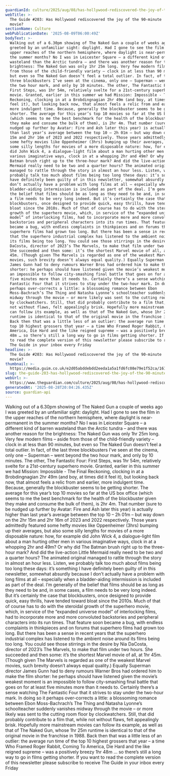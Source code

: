 ```yaml
---
guardianId: culture/2025/aug/08/has-hollywood-rediscovered-the-joy-of-the-90-minute-movie
webTitle: >-
  The Guide #203: Has Hollywood ​rediscover​ed the ​joy of the 90-​minute
  ​movie​?
sectionName: Culture
webPublicationDate: '2025-08-09T06:00:49Z'
bodyText: >-
  Walking out of a 6.30pm showing of The Naked Gun a couple of weeks ago I was
  greeted by an unfamiliar sight: daylight. Had I gone to see the film in the
  upper reaches of the northern hemisphere, where daylight is near-permanent in
  the summer months? No I was in Leicester Square – a different kind of barren
  wasteland than the Arctic tundra – and there was another reason for the
  brightness: The Naked Gun was only 1hr 25m long. Very few modern films – aside
  from those of the child-friendly variety – clock in at less than 90 minutes,
  but even so The Naked Gun doesn’t feel a total outlier. In fact, of the last
  three blockbusters I’ve seen at the cinema, only one – Superman – went beyond
  the two hour mark, and only by 10 minutes. The other, The Fantastic Four:
  First Steps, was 1hr 54m, relatively svelte for a 21st-century superhero
  movie. Granted, earlier in this summer we had Mission: Impossible - The Final
  Reckoning, clocking in at a Brobdingnagian 2hr 49m (and boy, at times did it
  feel it), but looking back now, that almost feels a relic from and earlier,
  more indulgent time. Because, generally the blockbuster seems to be getting
  shorter. The average for this year’s top 10 movies so far at the US box office
  (which seems to me the best benchmark for the health of the blockbuster given
  they make and consume the bulk of them), is 2hr 4m. That number (sure to be
  nudged up further by Avatar: Fire and Ash later this year) is actually higher
  than last year’s average between the top 10 – 2h 01m – but way down on the 2hr
  15m and 2hr 16m of 2023 and 2022 respectively. Those years admittedly featured
  some hefty movies like Oppenheimer (3hrs) bumping up their averages, but also
  some silly lengths for movies of a more disposable nature: how, for example
  did John Wick 4, a dialogue-light film about a man hurting other men in
  various imaginative ways, clock in at a whopping 2hr and 49m? Or why did The
  Batman brush right up to the three-hour mark? And did the live-action Little
  Mermaid really need to be two and a quarter hours? The animated original
  managed to rattle through the story in almost an hour less. Listen, we
  probably talk too much about films being too long these days: it’s something I
  have definitely been guilty of in this newsletter, somewhat absurdly because I
  don’t actually have a problem with long films at all – especially when a
  bladder-aiding intermission is included as part of the deal. I’m generally of
  the belief that films should be as long as they need to be and, in some cases,
  a film needs to be very long indeed. But it’s certainly the case that
  blockbusters, once designed to provide quick, easy thrills, have tended toward
  bloat since the 2010s. Much of that of course has to do with the steroidal
  growth of the superhero movie, which, in service of the “expanded universe
  model” of interlocking films, had to incorporate more and more convoluted
  backstories and peripheral characters into its run times. That feature soon
  became a bug, with endless complaints in thinkpieces and on forums that
  superhero films had grown too long. But there has been a sense in recent years
  that the superhero industrial complex has listened to the ambient noise around
  its films being too long. You could see those stirrings in the desire by Nia
  DaCosta, director of 2023’s The Marvels, to make that film under two hours.
  She succeeded and then some: it’s the shortest Marvel movie of all, at 1hr
  45m. (Though given The Marvels is regarded as one of the weakest Marvel
  movies, such brevity doesn’t always equal quality.) Equally Superman director
  James Gunn had to deny rumours Warner Bros had ordered him to make the film
  shorter: he perhaps should have listened given the movie’s weakest moment is
  an impossible to follow city-smashing final battle that goes on for at least
  five minutes more than it needs to. Certainly there’s a sense watching The
  Fantastic Four that it strives to stay under the two-hour mark. In doing so it
  perhaps over-corrects a little: a blossoming romance between Ebon
  Moss-Bachrach’s The Thing and Natasha Lyonne’s schoolteacher suddenly vanishes
  midway through the movie – or more likely was sent to the cutting room floor
  by clockwatchers. Still, that did probably contribute to a film that, while
  not without flaws, felt appealingly brisk. Hopefully more mainstream movies
  can follow its example, as well as that of The Naked Gun, whose 1hr 25m
  runtime is identical to that of the original movie in the franchise in 1988.
  Back then that was a little less of an outlier: the average run time of the
  top 10 highest grossers that year – a time Who Framed Roger Rabbit, Coming To
  America, Die Hard and the like reigned supreme – was a positively breezy 1hr
  48m … so there’s still a long way to go in films getting shorter. If you want
  to read the complete version of this newsletter please subscribe to receive
  The Guide in your inbox every Friday
headline: >-
  The Guide #203: Has Hollywood ​rediscover​ed the ​joy of the 90-​minute
  ​movie​?
thumbnail: >-
  https://media.guim.co.uk/e2d05abddebdd2eeda1a5a1fd6fc08e79e1f52ca/161_0_2145_1716/500.jpg
slug: the-guide-203-has-hollywood-rediscovered-the-joy-of-the-90-minute-movie
webUrl: >-
  https://www.theguardian.com/culture/2025/aug/08/has-hollywood-rediscovered-the-joy-of-the-90-minute-movie
generatedAt: '2025-08-28T20:04:26.435Z'
source: guardian-api
---
```

Walking out of a 6.30pm showing of The Naked Gun a couple of weeks ago I was greeted by an unfamiliar sight: daylight. Had I gone to see the film in the upper reaches of the northern hemisphere, where daylight is near-permanent in the summer months? No I was in Leicester Square – a different kind of barren wasteland than the Arctic tundra – and there was another reason for the brightness: The Naked Gun was only 1hr 25m long. Very few modern films – aside from those of the child-friendly variety – clock in at less than 90 minutes, but even so The Naked Gun doesn’t feel a total outlier. In fact, of the last three blockbusters I’ve seen at the cinema, only one – Superman – went beyond the two hour mark, and only by 10 minutes. The other, The Fantastic Four: First Steps, was 1hr 54m, relatively svelte for a 21st-century superhero movie. Granted, earlier in this summer we had Mission: Impossible - The Final Reckoning, clocking in at a Brobdingnagian 2hr 49m (and boy, at times did it feel it), but looking back now, that almost feels a relic from and earlier, more indulgent time. Because, generally the blockbuster seems to be getting shorter. The average for this year’s top 10 movies so far at the US box office (which seems to me the best benchmark for the health of the blockbuster given they make and consume the bulk of them), is 2hr 4m. That number (sure to be nudged up further by Avatar: Fire and Ash later this year) is actually higher than last year’s average between the top 10 – 2h 01m – but way down on the 2hr 15m and 2hr 16m of 2023 and 2022 respectively. Those years admittedly featured some hefty movies like Oppenheimer (3hrs) bumping up their averages, but also some silly lengths for movies of a more disposable nature: how, for example did John Wick 4, a dialogue-light film about a man hurting other men in various imaginative ways, clock in at a whopping 2hr and 49m? Or why did The Batman brush right up to the three-hour mark? And did the live-action Little Mermaid really need to be two and a quarter hours? The animated original managed to rattle through the story in almost an hour less. Listen, we probably talk too much about films being too long these days: it’s something I have definitely been guilty of in this newsletter, somewhat absurdly because I don’t actually have a problem with long films at all – especially when a bladder-aiding intermission is included as part of the deal. I’m generally of the belief that films should be as long as they need to be and, in some cases, a film needs to be very long indeed. But it’s certainly the case that blockbusters, once designed to provide quick, easy thrills, have tended toward bloat since the 2010s. Much of that of course has to do with the steroidal growth of the superhero movie, which, in service of the “expanded universe model” of interlocking films, had to incorporate more and more convoluted backstories and peripheral characters into its run times. That feature soon became a bug, with endless complaints in thinkpieces and on forums that superhero films had grown too long. But there has been a sense in recent years that the superhero industrial complex has listened to the ambient noise around its films being too long. You could see those stirrings in the desire by Nia DaCosta, director of 2023’s The Marvels, to make that film under two hours. She succeeded and then some: it’s the shortest Marvel movie of all, at 1hr 45m. (Though given The Marvels is regarded as one of the weakest Marvel movies, such brevity doesn’t always equal quality.) Equally Superman director James Gunn had to deny rumours Warner Bros had ordered him to make the film shorter: he perhaps should have listened given the movie’s weakest moment is an impossible to follow city-smashing final battle that goes on for at least five minutes more than it needs to. Certainly there’s a sense watching The Fantastic Four that it strives to stay under the two-hour mark. In doing so it perhaps over-corrects a little: a blossoming romance between Ebon Moss-Bachrach’s The Thing and Natasha Lyonne’s schoolteacher suddenly vanishes midway through the movie – or more likely was sent to the cutting room floor by clockwatchers. Still, that did probably contribute to a film that, while not without flaws, felt appealingly brisk. Hopefully more mainstream movies can follow its example, as well as that of The Naked Gun, whose 1hr 25m runtime is identical to that of the original movie in the franchise in 1988. Back then that was a little less of an outlier: the average run time of the top 10 highest grossers that year – a time Who Framed Roger Rabbit, Coming To America, Die Hard and the like reigned supreme – was a positively breezy 1hr 48m … so there’s still a long way to go in films getting shorter. If you want to read the complete version of this newsletter please subscribe to receive The Guide in your inbox every Friday
